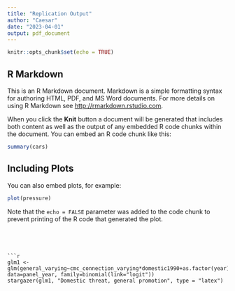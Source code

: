 ```yaml
---
title: "Replication Output"
author: "Caesar"
date: "2023-04-01"
output: pdf_document
---
```


```r
knitr::opts_chunk$set(echo = TRUE)
```

## R Markdown

This is an R Markdown document. Markdown is a simple formatting syntax for authoring HTML, PDF, and MS Word documents. For more details on using R Markdown see <http://rmarkdown.rstudio.com>.

When you click the **Knit** button a document will be generated that includes both content as well as the output of any embedded R code chunks within the document. You can embed an R code chunk like this:

```r
summary(cars)
```

## Including Plots

You can also embed plots, for example:

```r
plot(pressure)
```

Note that the `echo = FALSE` parameter was added to the code chunk to prevent printing of the R code that generated the plot.



```




```r

glm1 <- glm(general_varying~cmc_connection_varying*domestic1990+as.factor(year),  data=panel_year, family=binomial(link="logit"))
stargazer(glm1, "Domestic threat, general promotion", type = "latex")
```









```r

```